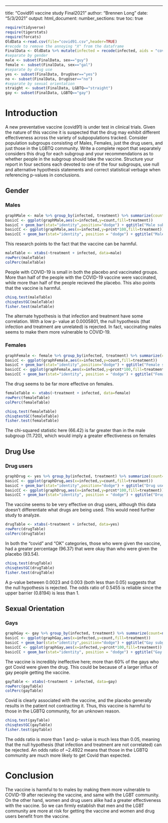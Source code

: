 ---
title: "Covid91 vaccine study Final2021"
author: "Brennen Long"
date: "5/3/2021"
output: 
  html_document:
    number_sections: true
    toc: true


```r
require(tidyverse)
require(tigerstats)
require(forcats)
OldData <-read.csv(file="covid91.csv",header=TRUE)
#recode to remove the annoying "X" from the dataframe
FinalData <- OldData %>% mutate(infected = recode(infected, aids = "covid", none = "OK" )) %>% select(-one_of("X"))
#separate by gender
male <- subset(FinalData, sex=="guy")
female <- subset(FinalData, sex=="gal")
#separate by drug use
yes <- subset(FinalData, DrugUser=="yes")
no <- subset(FinalData, DrugUser=="no")
#separate by sexual orientation
straight <- subset(FinalData, LGBTQ=="straight")
gay <- subset(FinalData, LGBTQ=="gay")
```

# Introduction

A new  preventative vaccine (covid91) is under test in clinical trials. Given the nature of this vaccine it is suspected that the drug may exhibit different effectiveness across the variety of subpopulations tracked. Consider population subgroups consisting of Males, Females, just the drug users, and just those in the LGBTQ community. Write a complete report that separately considers this drug for each subgroup and your recommendations as to whether people in the subgroup should take the vaccine. Structure your report in four sections each devoted to one of the four subgroups, use null and alternative hypothesis statements and correct statistical verbage when referencing p-values in conclusions.

## Gender

### Males

```r
graphMale <- male %>% group_by(infected, treatment) %>% summarize(count=n()) %>% mutate(prcnt=count/sum(count))
basicC <- ggplot(graphMale,aes(x=infected,y=count,fill=treatment)) 
basicC + geom_bar(stat="identity",position="dodge") + ggtitle("Male subgroup \n count")
basicCC <- ggplot(graphMale,aes(x=infected,y=prcnt*100,fill=treatment)) 
basicCC + geom_bar(stat="identity", position = "dodge") + ggtitle("Male subgroup \n percent")
```

This research points to the fact that the vaccine can be harmful. 

```r
maleTable <- xtabs(~treatment + infected, data=male)
rowPerc(maleTable)
colPerc(maleTable)
```

People with COVID-19 is small in both the placebo and vaccinated groups.  More than half of the people with the COVID-19 vaccine were vaccinated, while more than half of the people recieved the placebo.  This also points that the vaccine is harmful.

```r
chisq.test(maleTable)
chisqtestGC(maleTable)
fisher.test(maleTable)
```

The alternate hypothesis is that infection and treatment have some correlation. With a low p- value at 0.0005801, the null hypothesis (that infection and treatment are unrelated) is rejected. In fact, vaccinating males seems to make them more vulnerable to COVID-19.

### Females

```r
graphFemale <- female %>% group_by(infected, treatment) %>% summarize(count=n()) %>% mutate(prcnt=count/sum(count))
basicC <- ggplot(graphFemale,aes(x=infected,y=count,fill=treatment)) 
basicC + geom_bar(stat="identity",position="dodge") + ggtitle("Female subgroup \n count")
basicCC <- ggplot(graphFemale,aes(x=infected,y=prcnt*100,fill=treatment)) 
basicCC + geom_bar(stat="identity", position = "dodge") + ggtitle("Female subgroup \n percent")
```

The drug seems to be far more effective on females.

```r
femaleTable <- xtabs(~treatment + infected, data=female)
rowPerc(femaleTable)
colPerc(femaleTable)
```

```r
chisq.test(femaleTable)
chisqtestGC(femaleTable)
fisher.test(femaleTable)
```

The chi-squared statistic here (66.42) is far greater than in the male subgroup (11.720), which would imply a greater effectiveness on females

## Drug Use

### Drug users

```r
graphDrug <- yes %>% group_by(infected, treatment) %>% summarize(count=n()) %>% mutate(prcnt=count/sum(count))
basicC <- ggplot(graphDrug,aes(x=infected,y=count,fill=treatment)) 
basicC + geom_bar(stat="identity",position="dodge") + ggtitle("Drug user subgroup \n count")
basicCC <- ggplot(graphDrug,aes(x=infected,y=prcnt*100,fill=treatment)) 
basicCC + geom_bar(stat="identity", position = "dodge") + ggtitle("Drug user subgroup \n percent")
```  

The vaccine seems to be very effective on drug users, although this data doesn't differentiate what drugs are being used. This would need further study to analyze.

```r
drugTable <- xtabs(~treatment + infected, data=yes)
rowPerc(drugTable)
colPerc(drugTable)
```

In both the "covid" and "OK" categories, those who were given the vaccine, had a greater percentage (96.37) that were okay than who were given the placebo (93.54).  

```r
chisq.test(drugTable)
chisqtestGC(drugTable)
fisher.test(drugTable)
```

A p-value between 0.0023 and 0.003 (both less than 0.05) suggests that the null hypothesis is rejected. The odds ratio of 0.5455 is reliable since the upper barrier (0.8194) is less than 1. 

## Sexual Orientation

### Gays

```r
graphGay <- gay %>% group_by(infected, treatment) %>% summarize(count=n()) %>% mutate(prcnt=count/sum(count))
basicC <- ggplot(graphGay,aes(x=infected,y=count,fill=treatment)) 
basicC + geom_bar(stat="identity",position="dodge") + ggtitle("Gay subgroup \n count")
basicCC <- ggplot(graphGay,aes(x=infected,y=prcnt*100,fill=treatment)) 
basicCC + geom_bar(stat="identity", position = "dodge") + ggtitle("Gay subgroup \n percent")
```

The vaccine is incredibly ineffective here; more than 60% of the gays who got Covid were given the drug. This could be because of a larger influx of gay people getting the vaccine.

```r
gayTable <- xtabs(~treatment + infected, data=gay)
rowPerc(gayTable)
colPerc(gayTable)
```

Covid is clearly associated with the vaccine, and the placebo generally results in the patient not contracting it. Thus, this vaccine is harmful to those in the LGBTQ community, for an unknown reason.  

```r
chisq.test(gayTable)
chisqtestGC(gayTable)
fisher.test(gayTable)
```

The odds ratio is more than 1 and p- value is much less than 0.05, meaning that the null hypothesis (that infection and treatment are not correlated) can be rejected. An odds ratio of ~2.4922 means that those in the LGBTQ community are much more likely to get Covid than expected.

# Conclusion

The vaccine is harmful to to males by making them more vulnerable to COVID-19 after recieving the vaccine, and same with the LGBT community.  On the other hand, women and drug users alike had a greater effectiveness with the vaccine.  So we can firmly establish that men and the LGBT community are more at risk for getting the vaccine and women and drug users benefit from the vaccine.